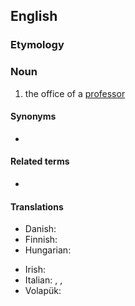 ==English==

===Etymology===
{{suffix|en|professor|ship}}

===Noun===
{{en-noun}}

# the office of a [[professor]]

====Synonyms====
* {{l|en|professorate}}

====Related terms====
* {{l|en|chair}}

====Translations====
{{trans-top|the office of a professor}}
* Danish: {{t|da|professorat|n}}
* Finnish: {{t+|fi|professuuri}}
* Hungarian: {{t|hu|tanszék}}
{{trans-mid}}
* Irish: {{t|ga|ollúnacht|f}}
* Italian: {{t|it|professorato|m}}, {{t|it|ordinariato|m}}, {{t+|it|cattedra|f}}
* Volapük: {{t+|vo|profäsor}}
{{trans-bottom}}